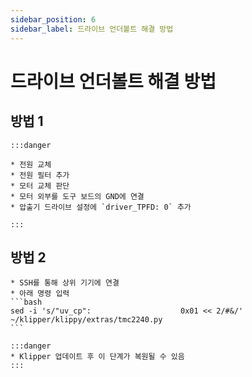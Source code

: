 ```yaml
---
sidebar_position: 6
sidebar_label: 드라이브 언더볼트 해결 방법
---
```



# 드라이브 언더볼트 해결 방법

## 방법 1

    :::danger

    * 전원 교체
    * 전원 필터 추가
    * 모터 교체 판단
    * 모터 외부를 도구 보드의 GND에 연결
    * 압출기 드라이브 설정에 `driver_TPFD: 0` 추가

    :::

## 방법 2
    * SSH를 통해 상위 기기에 연결
    * 아래 명령 입력
    ```bash
    sed -i 's/"uv_cp":                    0x01 << 2/#&/' ~/klipper/klippy/extras/tmc2240.py
    ```

    :::danger
    * Klipper 업데이트 후 이 단계가 복원될 수 있음
    :::